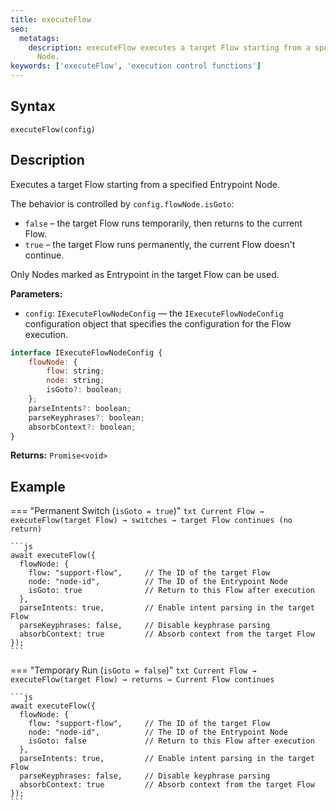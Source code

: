 ```yaml
---
title: executeFlow
seo:
  metatags:
    description: executeFlow executes a target Flow starting from a specified Entrypoint
      Node.
keywords: ['executeFlow', 'execution control functions']
---
```


## Syntax

`executeFlow(config)`

## Description

Executes a target Flow starting from a specified Entrypoint Node.

The behavior is controlled by `config.flowNode.isGoto`:

- `false` – the target Flow runs temporarily, then returns to the current Flow.
- `true` – the target Flow runs permanently, the current Flow doesn't continue.

Only Nodes marked as Entrypoint in the target Flow can be used.

**Parameters:**

- `config`: `IExecuteFlowNodeConfig` — the `IExecuteFlowNodeConfig` configuration object that specifies the configuration for the Flow execution.

<Accordion title="IExecuteFlowNodeConfig Object Structure">

  ```js
  interface IExecuteFlowNodeConfig {
      flowNode: {
          flow: string;
          node: string;
          isGoto?: boolean;
      };
      parseIntents?: boolean;
      parseKeyphrases?: boolean;
      absorbContext?: boolean;
  }
  ```

  **Returns:** `Promise<void>`
</Accordion>
## Example

=== "Permanent Switch (`isGoto = true`)"
    ```txt
    Current Flow → executeFlow(target Flow) → switches → target Flow continues (no return)
    ```

    ```js
    await executeFlow({
      flowNode: {
        flow: "support-flow",     // The ID of the target Flow
        node: "node-id",          // The ID of the Entrypoint Node
        isGoto: true              // Return to this Flow after execution
      },
      parseIntents: true,         // Enable intent parsing in the target Flow
      parseKeyphrases: false,     // Disable keyphrase parsing
      absorbContext: true         // Absorb context from the target Flow
    });
    ```
=== "Temporary Run (`isGoto = false`)"
    ```txt
    Current Flow → executeFlow(target Flow) → returns → Current Flow continues
    ```

    ```js
    await executeFlow({
      flowNode: {
        flow: "support-flow",     // The ID of the target Flow
        node: "node-id",          // The ID of the Entrypoint Node
        isGoto: false             // Return to this Flow after execution
      },
      parseIntents: true,         // Enable intent parsing in the target Flow
      parseKeyphrases: false,     // Disable keyphrase parsing
      absorbContext: true         // Absorb context from the target Flow
    });
    ```